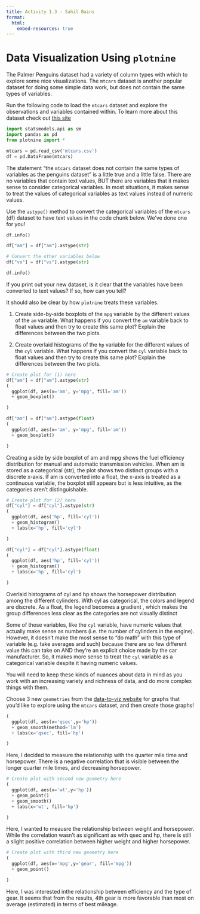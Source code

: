 ```yaml
---
title: Activity 1.3 - Sahil Bains
format:
  html:
    embed-resources: true
---
```


# Data Visualization Using `plotnine`

The Palmer Penguins dataset had a variety of column types with which to explore some nice visualizations. The `mtcars` dataset is another popular dataset for doing some simple data work, but does not contain the same types of variables.

Run the following code to load the `mtcars` dataset and explore the observations and variables contained within. To learn more about this dataset check out [this site](https://stat.ethz.ch/R-manual/R-devel/library/datasets/html/mtcars.html)


```python
import statsmodels.api as sm
import pandas as pd
from plotnine import *

mtcars = pd.read_csv('mtcars.csv')
df = pd.DataFrame(mtcars)
```

The statement "the `mtcars` dataset does not contain the same types of variables as the penguins dataset" is a little true and a little false. There are no variables that contain text values, BUT there are variables that it makes sense to consider categorical variables. In most situations, it makes sense to treat the values of categorical variables as text values instead of numeric values.

Use the `astype()` method to convert the categorical variables of the `mtcars` (df) dataset to have text values in the code chunk below. We've done one for you!

```python
df.info()
```


```python
df["am"] = df["am"].astype(str)

# Convert the other variables below
df["vs"] = df["vs"].astype(str)

df.info()
```

If you print out your new dataset, is it clear that the variables have been converted to text values? If so, how can you tell?

It should also be clear by how `plotnine` treats these variables.

1. Create side-by-side boxplots of the `mpg` variable by the different values of the `am` variable. What happens if you convert the `am` variable back to float values and then try to create this same plot? Explain the differences between the two plots.

2. Create overlaid histograms of the `hp` variable for the different values of the `cyl` variable. What happens if you convert the `cyl` variable back to float values and then try to create this same plot? Explain the differences between the two plots.


```python
# Create plot for (1) here
df["am"] = df["am"].astype(str)
(
  ggplot(df, aes(x='am', y='mpg', fill='am'))
  + geom_boxplot()

)
```


```python
df["am"] = df["am"].astype(float)
(
  ggplot(df, aes(x='am', y='mpg', fill='am'))
  + geom_boxplot()

)
```

Creating a side by side boxplot of am and mpg shows the fuel efficiency distribution for manual and automatic transmission vehicles. When am is stored as a categorical (str), the plot shows two distinct groups with a discrete x-axis. If am is converted into a float, the x-axis is treated as a continuous variable, the boxplot still appears but is less intuitive, as the categories aren't distinguishable.

```python
# Create plot for (2) here
df["cyl"] = df["cyl"].astype(str)
(
  ggplot(df, aes('hp', fill='cyl'))
  + geom_histogram()
  + labs(x='hp', fill='cyl')

)
```


```python
df["cyl"] = df["cyl"].astype(float)
(
  ggplot(df, aes('hp', fill='cyl'))
  + geom_histogram()
  + labs(x='hp', fill='cyl')

)
```

Overlaid histograms of cyl and hp shows the horsepower distribution among the different cylinders. With cyl as categorical, the colors and legend are discrete. As a float, the legend becomes a gradient , which makes the group differences less clear as the categories are not visually distinct



Some of these variables, like the `cyl` variable, have numeric values that actually make sense as numbers (i.e. the number of cylinders in the engine). However, it doesn't make the most sense to "do math" with this type of variable (e.g. take averages and such) because there are so few different value this can take on AND they're an explicit choice made by the car manufacturer. So, it makes more sense to treat the `cyl` variable as a categorical variable despite it having numeric values.

You will need to keep these kinds of nuances about data in mind as you work with an increasing variety and richness of data, and do more complex things with them.

Choose 3 new `geometries` from the [data-to-viz website](https://www.data-to-viz.com/) for graphs that you'd like to explore using the `mtcars` dataset, and then create those graphs!


```python


(
  ggplot(df, aes(x='qsec',y='hp'))
  + geom_smooth(method='lm')
  + labs(x='qsec', fill='hp')

)
```
Here, I decided to measure the relationship with the quarter mile time and horsepower. There is a negative correlation that is visible between the longer quarter mile times, and decreasing horsepower.

```python
# Create plot with second new geometry here
(
  ggplot(df, aes(x='wt',y='hp'))
  + geom_point()
  + geom_smooth()
  + labs(x='wt', fill='hp')

)
```
Here, I wanted to meausre the relationship between weight and horsepower. While the correlation wasn't as significant as with qsec and hp, there is still a slight positive correlation between higher weight and higher horsepower.


```python
# Create plot with third new geometry here
(
  ggplot(df, aes(x='mpg',y='gear', fill='mpg'))
  + geom_point()

)
```
Here, I was interested inthe relationship between efficiency and the type of gear. It seems that from the results, 4th gear is more favorable than most on average (estimated) in terms of best mileage.
